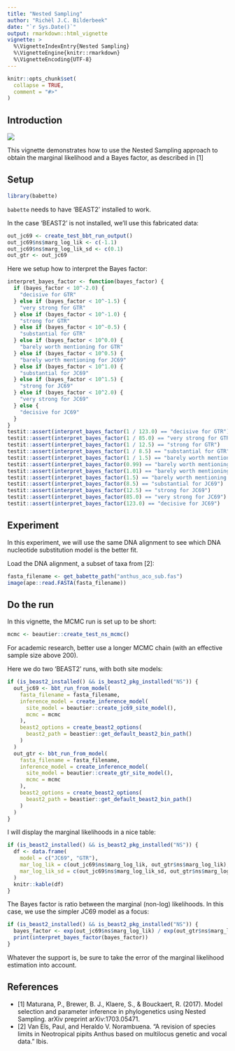 ```yaml
---
title: "Nested Sampling"
author: "Richèl J.C. Bilderbeek"
date: "`r Sys.Date()`"
output: rmarkdown::html_vignette
vignette: >
  %\VignetteIndexEntry{Nested Sampling}
  %\VignetteEngine{knitr::rmarkdown}
  %\VignetteEncoding{UTF-8}
---
```


```r
knitr::opts_chunk$set(
  collapse = TRUE,
  comment = "#>"
)
```

## Introduction

![](babette_logo.png)

This vignette demonstrates how to use the Nested Sampling approach
to obtain the marginal likelihood and a Bayes factor, 
as described in [1]

## Setup

```r
library(babette)
```

`babette` needs to have 'BEAST2' installed to work.

In the case 'BEAST2' is not installed, we'll use
this fabricated data:

```r
out_jc69 <- create_test_bbt_run_output()
out_jc69$ns$marg_log_lik <- c(-1.1)
out_jc69$ns$marg_log_lik_sd <- c(0.1)
out_gtr <- out_jc69
```

Here we setup how to interpret the Bayes factor:

```r
interpret_bayes_factor <- function(bayes_factor) {
  if (bayes_factor < 10^-2.0) {
    "decisive for GTR"
  } else if (bayes_factor < 10^-1.5) {
    "very strong for GTR"
  } else if (bayes_factor < 10^-1.0) {
    "strong for GTR"
  } else if (bayes_factor < 10^-0.5) {
    "substantial for GTR"
  } else if (bayes_factor < 10^0.0) {
    "barely worth mentioning for GTR"
  } else if (bayes_factor < 10^0.5) {
    "barely worth mentioning for JC69"
  } else if (bayes_factor < 10^1.0) {
    "substantial for JC69"
  } else if (bayes_factor < 10^1.5) {
    "strong for JC69"
  } else if (bayes_factor < 10^2.0) {
    "very strong for JC69"
  } else {
    "decisive for JC69"
  }
}
testit::assert(interpret_bayes_factor(1 / 123.0) == "decisive for GTR")
testit::assert(interpret_bayes_factor(1 / 85.0) == "very strong for GTR")
testit::assert(interpret_bayes_factor(1 / 12.5) == "strong for GTR")
testit::assert(interpret_bayes_factor(1 / 8.5) == "substantial for GTR")
testit::assert(interpret_bayes_factor(1 / 1.5) == "barely worth mentioning for GTR")
testit::assert(interpret_bayes_factor(0.99) == "barely worth mentioning for GTR")
testit::assert(interpret_bayes_factor(1.01) == "barely worth mentioning for JC69")
testit::assert(interpret_bayes_factor(1.5) == "barely worth mentioning for JC69")
testit::assert(interpret_bayes_factor(8.5) == "substantial for JC69")
testit::assert(interpret_bayes_factor(12.5) == "strong for JC69")
testit::assert(interpret_bayes_factor(85.0) == "very strong for JC69")
testit::assert(interpret_bayes_factor(123.0) == "decisive for JC69")
```

## Experiment

In this experiment, we will use the same DNA alignment to see which
DNA nucleotide substitution model is the better fit.

Load the DNA alignment, a subset of taxa from [2]:


```r
fasta_filename <- get_babette_path("anthus_aco_sub.fas")
image(ape::read.FASTA(fasta_filename))
```

## Do the run

In this vignette, the MCMC run is set up to be short:

```r
mcmc <- beautier::create_test_ns_mcmc()
```
  
  For academic research, better use a longer MCMC chain (with an effective
sample size above 200).

Here we do two 'BEAST2' runs, with both site models:

```r
if (is_beast2_installed() && is_beast2_pkg_installed("NS")) {
  out_jc69 <- bbt_run_from_model(
    fasta_filename = fasta_filename,
    inference_model = create_inference_model(
      site_model = beautier::create_jc69_site_model(),
      mcmc = mcmc
    ),
    beast2_options = create_beast2_options(
      beast2_path = beastier::get_default_beast2_bin_path() 
    )
  )
  out_gtr <- bbt_run_from_model(
    fasta_filename = fasta_filename,
    inference_model = create_inference_model(
      site_model = beautier::create_gtr_site_model(),
      mcmc = mcmc
    ),
    beast2_options = create_beast2_options(
      beast2_path = beastier::get_default_beast2_bin_path() 
    )
  )
}
```

I will display the marginal likelihoods in a nice table:

```r
if (is_beast2_installed() && is_beast2_pkg_installed("NS")) {
  df <- data.frame(
    model = c("JC69", "GTR"),
    mar_log_lik = c(out_jc69$ns$marg_log_lik, out_gtr$ns$marg_log_lik),
    mar_log_lik_sd = c(out_jc69$ns$marg_log_lik_sd, out_gtr$ns$marg_log_lik_sd)
  )
  knitr::kable(df)
}
```

The Bayes factor is ratio between the marginal (non-log) likelihoods.
In this case, we use the simpler JC69 model as a focus: 

```r
if (is_beast2_installed() && is_beast2_pkg_installed("NS")) {
  bayes_factor <- exp(out_jc69$ns$marg_log_lik) / exp(out_gtr$ns$marg_log_lik)
  print(interpret_bayes_factor(bayes_factor))
}
```

Whatever the support is, be sure to take the error of the marginal 
likelihood estimation into account. 

## References

 * [1] Maturana, P., Brewer, B. J., Klaere, S., & Bouckaert, R. (2017).
   Model selection and parameter inference in phylogenetics
   using Nested Sampling. arXiv preprint arXiv:1703.05471.
 * [2] Van Els, Paul, and Heraldo V. Norambuena. "A revision of species 
   limits in Neotropical pipits Anthus based on multilocus genetic and 
   vocal data." Ibis.
